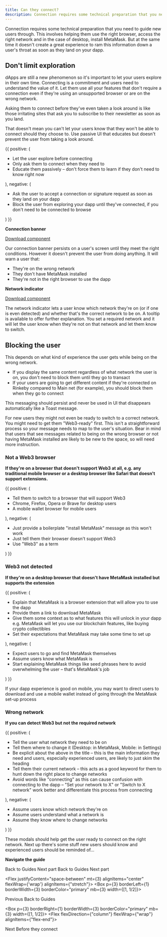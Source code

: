 ```yaml
---
title: Can they connect?
description: Connection requires some technical preparation that you need to guide new users through. This involves helping them use the right browser, access the right network and in the case of desktop, install MetaMask. But at the same time it doesn't create a great experience to ram this information down a user's throat as soon as they land on your dapp.
---
```


Connection requires some technical preparation that you need to guide new users through. This involves helping them use the right browser, access the right network and in the case of desktop, install MetaMask. But at the same time it doesn't create a great experience to ram this information down a user's throat as soon as they land on your dapp.

## Don't limit exploration

dApps are still a new phenomenon so it's important to let your users explore in their own time. Connecting is a commitment and users need to understand the value of it. Let them use all your features that don't require a connection even if they're using an unsupported browser or are on the wrong network.

Asking them to connect before they've even taken a look around is like those irritating sites that ask you to subscribe to their newsletter as soon as you land.

That doesn't mean you can't let your users know that they won't be able to connect should they choose to. Use passive UI that educates but doesn't prevent the user from taking a look around.

<DoDont>
  {{
    positive: (
      <Text>
        <ul>
          <li>Let the user explore before connecting</li>
          <li>Only ask them to connect when they need to</li>
          <li>
            Educate them passively – don't force them to learn if they don't
            need to know right now
          </li>
        </ul>
      </Text>
    ),
    negative: (
      <Text>
        <ul>
          <li>
            Ask the user to accept a connection or signature request as soon as
            they land on your dapp
          </li>
          <li>
            Block the user from exploring your dapp until they've connected, if
            you don't need to be connected to browse
          </li>
        </ul>
      </Text>
    )
  }}
</DoDont>

**Connection banner**

[Download component](https://www.npmjs.com/package/@rimble/connection-banner)

Our connection banner persists on a user's screen until they meet the right conditions. However it doesn't prevent the user from doing anything. It will warn a user that:

- They're on the wrong network
- They don't have MetaMask installed
- They're not in the right browser to use the dapp

**Network indicator**

[Download component](https://www.npmjs.com/package/@rimble/network-indicator)

The network indicator lets a user know which network they're on (or if one is even detected) and whether that's the correct network to be on. A tooltip is available to offer further explanation. You set a required network and it will let the user know when they're not on that network and let them know to switch.

## Blocking the user

This depends on what kind of experience the user gets while being on the wrong network.

- If you display the same content regardless of what network the user is on, you don't need to block them until they go to transact
- If your users are going to get different content if they're connected on Rinkeby compared to Main net (for example), you should block them when they go to connect

This messaging should persist and never be used in UI that disappears automatically like a Toast message.

For new users they might not even be ready to switch to a correct network. You might need to get them "Web3-ready" first. This isn't a straightforward process so your message needs to map to the user's situation. Bear in mind that users that see messages related to being on the wrong browser or not having MetaMask installed are likely to be new to the space, so will need more instruction.

### Not a Web3 browser

**If they're on a browser that doesn't support Web3 at all, e.g. any traditional mobile browser or a desktop browser like Safari that doesn't support extensions.**

<DoDont>
  {{
    positive: (
      <Text>
        <ul>
          <li>Tell them to switch to a browser that will support Web3</li>
          <li>Chrome, Firefox, Opera or Brave for desktop users</li>
          <li>A mobile wallet browser for mobile users</li>
        </ul>
      </Text>
    ),
    negative: (
      <Text>
        <ul>
          <li>
            Just provide a boilerplate "install MetaMask" message as this won't
            work
          </li>
          <li>Just tell them their browser doesn't support Web3</li>
          <li>Use "Web3" as a term</li>
        </ul>
      </Text>
    )
  }}
</DoDont>

### Web3 not detected

**If they're on a desktop browser that doesn't have MetaMask installed but supports the extension**

<DoDont>
  {{
    positive: (
      <Text>
        <ul>
          <li>
            Explain that MetaMask is a browser extension that will allow you to
            use the dapp
          </li>
          <li>Provide them a link to download MetaMask</li>
          <li>
            Give them some context as to what features this will unlock in your
            dapp e.g. MetaMask will let you use our blockchain features, like
            buying crypto collectibles
          </li>
          <li>
            Set their expectations that MetaMask may take some time to set up
          </li>
        </ul>
      </Text>
    ),
    negative: (
      <Text>
        <ul>
          <li>Expect users to go and find MetaMask themselves</li>
          <li>Assume users know what MetaMask is</li>
          <li>
            Start explaining MetaMask things like seed phrases here to avoid
            overwhelming the user – that's MetaMask's job
          </li>
        </ul>
      </Text>
    )
  }}
</DoDont>

If your dapp experience is good on mobile, you may want to direct users to download and use a mobile wallet instead of going through the MetaMask set-up process

### Wrong network

**If you can detect Web3 but not the required network**

<DoDont>
  {{
    positive: (
      <Text>
        <ul>
          <li>Tell the user what network they need to be on</li>
          <li>
            Tell them where to change it (Desktop: in MetaMask, Mobile: in
            Settings)
          </li>
          <li>
            Be explicit about the above in the title – this is the main
            information they need and users, especially experienced users, are
            likely to just skim the heading
          </li>
          <li>
            Tell them their current network – this acts as a good keyword for
            them to hunt down the right place to change networks
          </li>
          <li>
            Avoid words like "connecting" as this can cause confusion with
            connecting to the dapp – "Set your network to X" or "Switch to X
            network" work better and differentiate this process from connecting
          </li>
        </ul>
      </Text>
    ),
    negative: (
      <Text>
        <ul>
          <li>Assume users know which network they're on</li>
          <li>Assume users understand what a network is</li>
          <li>Assume they know where to change networks</li>
        </ul>
      </Text>
    )
  }}
</DoDont>

These modals should help get the user ready to connect on the right network. Next up there's some stuff new users should know and experienced users should be reminded of...

**Navigate the guide**

<Flex alignItems="center">
<Card mr={2} width={[1/2]}>
<Flex alignItems="center">
<Icon color="primary" mr={3} size="24px" name="ArrowBack" />
<Link
  title="Back to Guides"
  href="/guides/ux"
>
  Back to Guides
</Link>
</Flex>
</Card>

<Card ml={2} width={[1/2]}>
<Flex alignItems="center" justifyContent="flex-end">
<Link
  title="Read the next part of the guide"
  href="/guides/ux/connect-a-wallet-before"
>
  Next part
</Link>
<Icon color="primary" ml={3} size="24px" name="ArrowForward" />
</Flex>
</Card>
</Flex>



<Flex mt={3} alignItems="center">
<Box p={4} border={1} borderwidth={3} borderColor="primary" mr={2} width={[1/2]}>
<Flex alignItems="center">
<Icon color="primary" mr={3} size="24px" name="ArrowBack" />
<Link
  title="Back to Guides"
  href="/guides/ux"
>
  Back to Guides
</Link>
</Flex>
</Box>

<Box p={4} border={1} borderwidth={3} borderColor="primary" ml={2} width={[1/2]}>
<Flex alignItems="center" justifyContent="flex-end">
<Link
  title="Read the next part of the guide"
  href="/guides/ux/connect-a-wallet-before"
>
  Next part
</Link>
<Icon color="primary" ml={3} size="24px" name="ArrowForward" />
</Flex>
</Box>
</Flex>

<Flex justifyContent="space-between" mt={3} alignItems="center" flexWrap={'wrap'} alignItems={"stretch"}>
<Box p={3} borderLeft={1} borderWidth={3} borderColor="primary" mb={3} width={[1, 1/2]}>
<Flex alignItems="center">
<Box>
<Icon color="primary" mr={3} size="24px" name="ArrowBack" />
</Box>
<Box>
<Link
  fontSize={3}
  title="Back to Guides"
  href="/guides/ux"
>
  Previous
</Link>
<Text>Back to Guides</Text>
</Box>
</Flex>
</Box>

<Box p={3} borderRight={1} borderWidth={3} borderColor="primary" mb={3} width={[1, 1/2]}>
<Flex alignItems="center" justifyContent="flex-end">
<Flex flexDirection={"column"} flexWrap={"wrap"} alignItems={"flex-end"}>
<Link
  fontSize={3}
  title="Read the next part of the guide"
  href="/guides/ux/connect-a-wallet-before"
>
  Next
</Link>
<Text>Before they connect</Text>
</Flex>
<Box>
<Icon color="primary" ml={3} size="24px" name="ArrowForward" />
</Box>
</Flex>
</Box>
</Flex>
